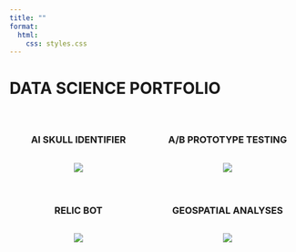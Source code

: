 ```yaml
---
title: ""
format:
  html:
    css: styles.css
---
```


# DATA SCIENCE PORTFOLIO

::: {style="display: grid; grid-template-columns: repeat(2, 1fr); gap: 20px; max-width: 1000px; margin: 40px auto; text-align: center;"}

::: {style="display: flex; flex-direction: column; align-items: center;"}
### AI SKULL IDENTIFIER  
[![](Linked%20Files/Skull%20Identifier%20Gallery/Thumbnail.png)](CompVision.html){width="100%" style="max-width: 300px; height: auto; border-radius: 10px;"}  
:::

::: {style="display: flex; flex-direction: column; align-items: center;"}
### A/B PROTOTYPE TESTING  
[![](Linked%20Files/AB%20Testing/AB1.png)](abtesting.html){width="100%" style="max-width: 300px; height: auto; border-radius: 10px;"}  
:::

::: {style="display: flex; flex-direction: column; align-items: center;"}
### RELIC BOT  
[![](Linked%20Files/RELIC%20bot/Bot3.png)](relic.html){width="100%" style="max-width: 300px; height: auto; border-radius: 10px;"}  
:::

::: {style="display: flex; flex-direction: column; align-items: center;"}
### GEOSPATIAL ANALYSES  
[![](Linked%20Files/Geospatial%20Gallery/Final%20Eckert%20Map.jpg)](gisviz.html){width="100%" style="max-width: 300px; height: auto; border-radius: 10px;"}  
:::

:::

